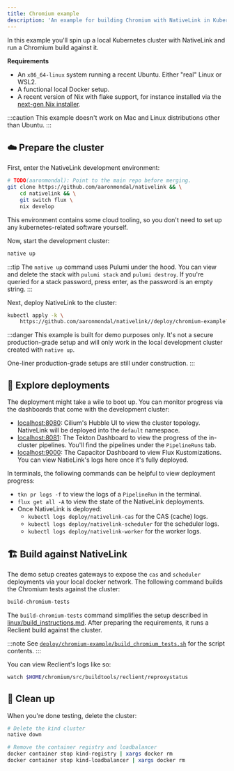 ```yaml
---
title: Chromium example
description: 'An example for building Chromium with NativeLink in Kubernetes.'
---
```


In this example you'll spin up a local Kubernetes cluster with NativeLink and
run a Chromium build against it.

**Requirements**

- An `x86_64-linux` system running a recent Ubuntu. Either "real" Linux or WSL2.
- A functional local Docker setup.
- A recent version of Nix with flake support, for instance installed via the
  [next-gen Nix installer](https://github.com/NixOS/experimental-nix-installer).

:::caution
This example doesn't work on Mac and Linux distributions other than Ubuntu.
:::

## ☁️ Prepare the cluster

First, enter the NativeLink development environment:

```bash
# TODO(aaronmondal): Point to the main repo before merging.
git clone https://github.com/aaronmondal/nativelink && \
    cd nativelink && \
    git switch flux \
    nix develop
```

This environment contains some cloud tooling, so you don't need to set up any
kubernetes-related software yourself.

Now, start the development cluster:

```bash
native up
```

:::tip
The `native up` command uses Pulumi under the hood. You can view and delete
the stack with `pulumi stack` and `pulumi destroy`. If you're queried for a
stack password, press enter, as the password is an empty string.
:::

Next, deploy NativeLink to the cluster:

```bash
kubectl apply -k \
    https://github.com/aaronmondal/nativelink//deploy/chromium-example?ref=flux
```

:::danger
This example is built for demo purposes only. It's not a secure production-grade
setup and will only work in the local development cluster created with
`native up`.

One-liner production-grade setups are still under construction.
:::

## 🔭 Explore deployments

The deployment might take a wile to boot up. You can monitor progress via the
dashboards that come with the development cluster:

- [localhost:8080](http://localhost:8080): Cilium's Hubble UI to view the
  cluster topology. NativeLink will be deployed into the `default` namespace.
- [localhost:8081](http://localhost:8081): The Tekton Dashboard to view the
  progress of the in-cluster pipelines. You'll find the pipelines under the
  `PipelineRuns` tab.
- [localhost:9000](http://localhost:9000): The Capacitor Dashboard to view Flux
  Kustomizations. You can view NatieLink's logs here once it's fully deployed.

In terminals, the following commands can be helpful to view deployment progress:

- `tkn pr logs -f` to view the logs of a `PipelineRun` in the terminal.
- `flux get all -A` to view the state of the NativeLink deployments.
- Once NativeLink is deployed:
    - `kubectl logs deploy/nativelink-cas` for the CAS (cache) logs.
    - `kubectl logs deploy/nativelink-scheduler` for the scheduler logs.
    - `kubectl logs deploy/nativelink-worker` for the worker logs.

## 🏗️ Build against NativeLink

The demo setup creates gateways to expose the `cas` and `scheduler` deployments
via your local docker network. The following command builds the Chromium tests
against the cluster:

```bash
build-chromium-tests
```

The `build-chromium-tests` command simplifies the setup described in
[linux/build_instructions.md](https://chromium.googlesource.com/chromium/src/+/main/docs/linux/build_instructions.md).
After preparing the requirements, it runs a Reclient build against the cluster.

:::note
See [`deploy/chromium-example/build_chromium_tests.sh`](https://github.com/TraceMachina/nativelink/blob/main/deploy/chromium-example/build_chromium_tests.sh)
for the script contents.
:::

You can view Reclient's logs like so:

```bash
watch $HOME/chromium/src/buildtools/reclient/reproxystatus
```

## 🧹 Clean up

When you're done testing, delete the cluster:

```bash
# Delete the kind cluster
native down

# Remove the container registry and loadbalancer
docker container stop kind-registry | xargs docker rm
docker container stop kind-loadbalancer | xargs docker rm
```
